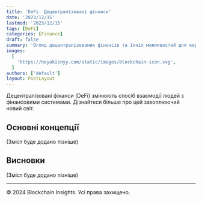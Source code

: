 ```yaml
---
title: 'DeFi: Децентралізовані фінанси'
date: '2023/12/15'
lastmod: '2023/12/15'
tags: [DeFi]
categories: [Finance]
draft: false
summary: 'Огляд децентралізованих фінансів та їхніх можливостей для користувачів.'
images:
  [
    'https://neyakisnyy.com/static/images/blockchain-icon.svg',
  ]
authors: ['default']
layout: PostLayout
---
```

Децентралізовані фінанси (DeFi) змінюють спосіб взаємодії людей з фінансовими системами. Дізнайтеся більше про цей захоплюючий новий світ.

## Основні концепції

(Зміст буде додано пізніше)

## Висновки

(Зміст буде додано пізніше)

---

© 2024 Blockchain Insights. Усі права захищено.
